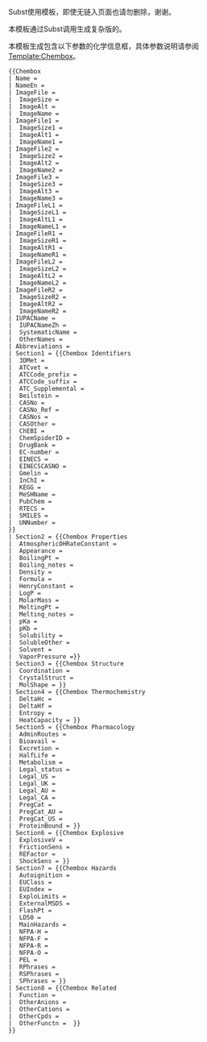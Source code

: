 {{Documentation subpage}}
Subst使用模板，即使无链入页面也请勿删除，谢谢。

本模板通过Subst调用生成复杂版的{{tl|Chembox}}。

本模板生成包含以下参数的化学信息框，具体参数说明请参阅[[Template:Chembox]]。
<pre>
{{Chembox
| Name = 
| NameEn = 
| ImageFile = 
|  ImageSize = 
|  ImageAlt = 
|  ImageName = 
| ImageFile1 =
|  ImageSize1 = 
|  ImageAlt1 = 
|  ImageName1 = 
| ImageFile2 =
|  ImageSize2 = 
|  ImageAlt2 = 
|  ImageName2 = 
| ImageFile3 =
|  ImageSize3 = 
|  ImageAlt3 = 
|  ImageName3 = 
| ImageFileL1 =
|  ImageSizeL1 = 
|  ImageAltL1 = 
|  ImageNameL1 = 
| ImageFileR1 =
|  ImageSizeR1 = 
|  ImageAltR1 = 
|  ImageNameR1 = 
| ImageFileL2 =
|  ImageSizeL2 = 
|  ImageAltL2 = 
|  ImageNameL2 = 
| ImageFileR2 =
|  ImageSizeR2 = 
|  ImageAltR2 = 
|  ImageNameR2 = 
| IUPACName = 
|  IUPACNameZh = 
|  SystematicName = 
|  OtherNames = 
| Abbreviations =
| Section1 = {{Chembox Identifiers
|  3DMet =
|  ATCvet = 
|  ATCCode_prefix = 
|  ATCCode_suffix = 
|  ATC_Supplemental =
|  Beilstein =
|  CASNo = 
|  CASNo_Ref =
|  CASNos =
|  CASOther =
|  ChEBI =
|  ChemSpiderID =
|  DrugBank =
|  EC-number =
|  EINECS = 
|  EINECSCASNO = 
|  Gmelin =
|  InChI = 
|  KEGG =
|  MeSHName =
|  PubChem = 
|  RTECS = 
|  SMILES = 
|  UNNumber =
}}
| Section2 = {{Chembox Properties
|  AtmosphericOHRateConstant = 
|  Appearance = 
|  BoilingPt = 
|  Boiling_notes = 
|  Density = 
|  Formula = 
|  HenryConstant = 
|  LogP = 
|  MolarMass = 
|  MeltingPt = 
|  Melting_notes = 
|  pKa = 
|  pKb =
|  Solubility = 
|  SolubleOther = 
|  Solvent = 
|  VaporPressure =}}
| Section3 = {{Chembox Structure 
|  Coordination =
|  CrystalStruct = 
|  MolShape = }}
| Section4 = {{Chembox Thermochemistry
|  DeltaHc =
|  DeltaHf =  
|  Entropy = 
|  HeatCapacity = }}
| Section5 = {{Chembox Pharmacology
|  AdminRoutes = 
|  Bioavail = 
|  Excretion = 
|  HalfLife = 
|  Metabolism = 
|  Legal_status = 
|  Legal_US = 
|  Legal_UK = 
|  Legal_AU = 
|  Legal_CA = 
|  PregCat = 
|  PregCat_AU = 
|  PregCat_US =
|  ProteinBound = }}
| Section6 = {{Chembox Explosive
|  ExplosiveV = 
|  FrictionSens = 
|  REFactor =
|  ShockSens = }}
| Section7 = {{Chembox Hazards
|  Autoignition = 
|  EUClass = 
|  EUIndex = 
|  ExploLimits = 
|  ExternalMSDS = 
|  FlashPt = 
|  LD50 =
|  MainHazards = 
|  NFPA-H = 
|  NFPA-F = 
|  NFPA-R = 
|  NFPA-O = 
|  PEL =
|  RPhrases = 
|  RSPhrases = 
|  SPhrases = }}
| Section8 = {{Chembox Related
|  Function = 
|  OtherAnions = 
|  OtherCations = 
|  OtherCpds =
|  OtherFunctn =  }}
}}
</pre>

<includeonly>
</includeonly>